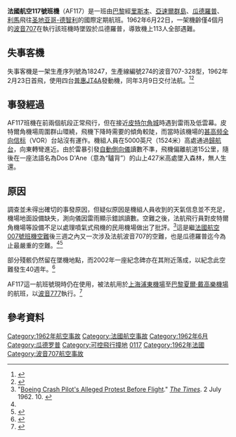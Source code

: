 {{Infobox Airliner accident
|name= 法國航空117號班機空難
|Crash image= Boeing 707-328, Air France AN1389580.jpg
|Image caption= 與失事客機相似的波音707-328
|Date= 1962年6月22日
|Type= [[可控飛行撞地|可控飛行撞地]]
|Site= {{GLP}}[[皮特尔角城|皮特尔角城]]西北偏西25公里的驢背山
|Coordinates= {{coord|16.311|N|61.768|W|display=inline,title}}
|Fatalities= 113
|Injuries= 0
|Aircraft Type= [[波音707|波音707-328]]
|Operator= [[法國航空|法國航空]]
|Tail Number= F-BHST
|Ship name= [[尚蒂伊城堡|尚蒂伊城堡]]號（Chateau de Chantilly）
|Origin= {{FRA}}[[巴黎-奥利机场|巴黎-奥利机场]]
|StopoverA= {{POR}}[[里斯本机场|里斯本机场]]
|StopoverB= {{POR}}{{link-en|聖瑪利亞機場|Santa Maria Airport (Azores)}}
|StopoverC= {{GLP}}[[彭德-雅皮特國際機場|彭德-雅皮特國際機場]]
|StopoverD= {{VEN}}[[迈克蒂亚西蒙·玻利瓦尔国际机场|迈克蒂亚西蒙·玻利瓦尔国际机场]]
|Last stopover= {{PER}}[[豪尔赫·查韦斯国际机场|豪尔赫·查韦斯国际机场]]
|Destination= {{CHL}}[[阿图罗·梅里诺·贝尼特斯准将国际机场|阿图罗·梅里诺·贝尼特斯准将国际机场]]
|Passengers= 103
|Crew= 10
|Survivors= 0
|}}

'''法國航空117號班機'''（AF117）是一班由[[巴黎|巴黎]]經[[里斯本|里斯本]]、[[亞速爾群島|亞速爾群島]]、[[瓜德羅普|瓜德羅普]]、[[利馬|利馬]]飛往[[圣地亚哥-德智利|圣地亚哥-德智利]]的國際定期航班。1962年6月22日，一架機齡僅4個月的[[波音707|波音707]]在執行該班機時墜毀於瓜德羅普，導致機上113人全部遇難。

==失事客機==
失事客機是一架生產序列號為18247，生產線編號274的波音707-328型，1962年2月23日首飛，使用四台[[普惠JT4A|普惠JT4A]]發動機，同年3月9日交付法航。<ref name="ASN">{{cite web |url=http://aviation-safety.net/database/record.php?id=19620622-0 |title=Aircraft accident Boeing 707-328 F-BHST Pointe-à-Pitre-Le Raizet Airport (PTP) |publisher=[[航空安全網|航空安全網]] |language=en |accessdate=2013-06-17 |archiveurl=https://www.webcitation.org/6HSJSwIWK?url=http://aviation-safety.net/database/record.php?id=19620622-0 |archivedate=2013-06-18 |deadurl=yes }}</ref><ref>{{cite web |url=http://www.taxiwayalpha.com/fleets/profile.php?aircraft=41844 |title=F-BHST - Boeing 707-328 - Air France |publisher=Taxiway Alpha Fleet Listings |language=en |accessdate=2013-06-17 |archiveurl=https://www.webcitation.org/6HSJU42ND?url=http://www.taxiwayalpha.com/fleets/profile.php?aircraft=41844 |archivedate=2013-06-18 |deadurl=yes }}</ref>

==事發經過==
AF117班機在前兩個航段正常飛行，但在接近[[皮特尔角城|皮特尔角城]]時遇到雷雨及低雲幕。皮特爾角機場周圍群山環繞，飛機下降時需要的傾角較陡，而當時該機場的[[甚高频全向信标|甚高频全向信标]]（VOR）台站沒有運作。機組人員在5000英尺（1524米）高處通過[[歸航台|歸航台]]，向東轉彎進近。由於雷暴引發[[无线电测向|自動側向儀]]讀數不準，飛機偏離航道15公里，隨後在一座法語名為Dos D'Ane（意為“驢背”）的山上427米高處墜入森林，無人生還。

==原因==
調查並未得出確切的事發原因，但疑似原因是機組人員收到的天氣信息並不充足，機場地面設備缺失，測向儀因雷雨顯示錯誤讀數。空難之後，法航飛行員對皮特爾角機場等設備不足以處理噴氣式飛機的民用機場做出了批評。<ref>"[http://archive.timesonline.co.uk/tol/viewArticle.arc?articleId=ARCHIVE-The_Times-1962-07-02-10-001&pageId=ARCHIVE-The_Times-1962-07-02-10 Boeing Crash Pilot's Alleged Protest Before Flight]." ''[[The_Times|The Times]]''. 2 July 1962. 10.{{subscription required}} {{Wayback|url=http://archive.timesonline.co.uk/tol/viewArticle.arc?articleId=ARCHIVE-The_Times-1962-07-02-10-001&pageId=ARCHIVE-The_Times-1962-07-02-10 |date=20100325072003 }}</ref>這是繼[[法國航空007號班機空難|法國航空007號班機空難]]後三週之內又一次涉及法航波音707的空難，也是瓜德羅普迄今為止最嚴重的空難。<ref name="ASN" /><ref name="History">{{cite web |url=http://www.history.com/this-day-in-history/mysterious-crash-in-guadeloupe |title=Mysterious crash in Guadeloupe |publisher=This Day in History |language=en |accessdate=2013-06-17 |archiveurl=https://www.webcitation.org/6HSJV092L?url=http://www.history.com/this-day-in-history/mysterious-crash-in-guadeloupe |archivedate=2013-06-18 |deadurl=yes }}</ref>

部分殘骸仍然留在墜機地點，而2002年一座紀念碑亦在其附近落成，以紀念此空難發生40週年。<ref>{{cite web |url=http://www.guadeloupensites.com/dos-dane-la-stele.php |title=Dos d'Ane – La Stèle |date=2010-09-05 |accessdate=2012-03-20 |archive-date=2019-04-02 |archive-url=https://web.archive.org/web/20190402075058/http://www.guadeloupensites.com/dos-dane-la-stele.php |dead-url=no }}</ref>

AF117這一航班號現時仍在使用，被法航用於[[上海|上海]][[上海浦东国际机场|浦東機場]]至[[巴黎|巴黎]][[巴黎夏尔·戴高乐机场|夏爾·戴高樂機場]]的航班，以[[波音777|波音777]]執行。<ref>{{cite web |url=http://flightaware.com/live/flight/AFR117 |title=Air France (AF) No. 117 Flight Tracker |publisher=FlightAware |accessdate=2012-12-01 |archive-date=2018-10-22 |archive-url=https://web.archive.org/web/20181022113327/https://flightaware.com/live/flight/AFR117 |dead-url=no }}</ref>

==參考資料==
{{reflist}}

{{1962年航空事故}}

[[Category:1962年航空事故|Category:1962年航空事故]]
[[Category:法國航空事故|Category:法國航空事故]]
[[Category:1962年6月|Category:1962年6月]]
[[Category:瓜德罗普|Category:瓜德罗普]]
[[Category:可控飛行撞地|Category:可控飛行撞地]]
[[Category:法國航空公司航空事故|0117]]
[[Category:1962年法國|Category:1962年法國]]
[[Category:波音707航空事故|Category:波音707航空事故]]
